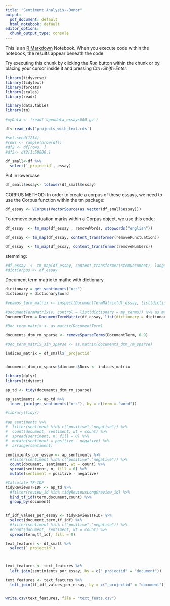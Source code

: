 ```yaml
---
title: "Sentiment Analysis--Donor"
output:
  pdf_document: default
  html_notebook: default
editor_options:
  chunk_output_type: console
---
```


This is an [R Markdown](http://rmarkdown.rstudio.com) Notebook. When you execute code within the notebook, the results appear beneath the code. 

Try executing this chunk by clicking the *Run* button within the chunk or by placing your cursor inside it and pressing *Ctrl+Shift+Enter*. 

```r
library(tidyverse)
library(tidytext)
library(forcats)
library(scales)
library(readr)
```

```r
library(data.table)
library(tm)
```

```r
#myData <- fread('opendata_essays000.gz')
```

```r
df<-read_rds('projects_with_text.rds')
```

```r
#set.seed(1234)
#rows <- sample(nrow(df))
#df2 <- df[rows, ]
#df3<- df2[1:50000,]
```

```r
df_small<-df %>%
  select(`_projectid`, essay)
```

Put in lowercase
```r
df_small$essay<- tolower(df_small$essay)
```

CORPUS METHOD:
In order to create a corpus of these essays, we need to use the Corpus function within the tm package:
```r
df_essay <- VCorpus(VectorSource(as.vector(df_small$essay))) 
```

To remove punctuation marks within a Corpus object, we use this code:
```r
df_essay  <- tm_map(df_essay , removeWords, stopwords("english"))
```

```r
df_essay <- tm_map(df_essay, content_transformer(removePunctuation))
```

```r
df_essay  <- tm_map(df_essay, content_transformer(removeNumbers))
```
stemming:
```r
#df_essay  <- tm_map(df_essay, content_transformer(stemDocument), language = "english")
#dictCorpus <- df_essay
```


Document term matrix to mathc with dictionary

```r
dictionary = get_sentiments("nrc")
dictionary = dictionary$word
```


```r
#veamos_term_matrix <- inspect(DocumentTermMatrix(df_essay, list(dictionary = dictionary)))
```

```r
#DocumentTermMatrix(v, control = list(dictionary = my_terms)) %>% as.matrix()
DocumentTerm = DocumentTermMatrix(df_essay, list(dictionary = dictionary))

#Doc_term_matrix <- as.matrix(DocumentTerm)
```

```r
documents_dtm_rm_sparse <- removeSparseTerms(DocumentTerm, 0.9)

#Doc_term_matrix_sin_sparse <- as.matrix(documents_dtm_rm_sparse)
```

```r


indices_matrix = df_small$`_projectid`


documents_dtm_rm_sparse$dimnames$Docs <- indices_matrix

```


```r
library(dplyr)
library(tidytext)

ap_td <- tidy(documents_dtm_rm_sparse)

ap_sentiments <- ap_td %>%
  inner_join(get_sentiments("nrc"), by = c(term = "word"))

```

```r
#library(tidyr)

#ap_sentiments %>%
#  filter(sentiment %in% c("positive","negative")) %>%
#  count(document, sentiment, wt = count) %>%
#  spread(sentiment, n, fill = 0) %>%
#  mutate(sentiment = positive - negative) %>%
#  arrange(sentiment)

sentimients_por_essay <- ap_sentiments %>%
  #filter(sentiment %in% c("positive","negative")) %>%
  count(document, sentiment, wt = count) %>%
  spread(sentiment, n, fill = 0) %>%
  mutate(sentiment = positive - negative)

```


```r
#Calculate TF-IDF
tidyReviewsTFIDF <- ap_td %>%
  #filter(review_id %in% tidyReviewsLong$review_id) %>%
  bind_tf_idf(term,document,count) %>%
  group_by(document) 

  
tf_idf_values_per_essay <- tidyReviewsTFIDF %>%
  select(document,term,tf_idf) %>%
  #filter(sentiment %in% c("positive","negative")) %>%
  #count(document, sentiment, wt = count) %>%
  spread(term,tf_idf, fill = 0)

```


```r
text_features <- df_small %>%
  select(`_projectid`)



text_features <- text_features %>%
  left_join(sentimients_por_essay, by = c("_projectid" = "document"))

text_features <- text_features %>%
  left_join(tf_idf_values_per_essay, by = c("_projectid" = "document"))


write.csv(text_features, file = "text_feats.csv")
```

